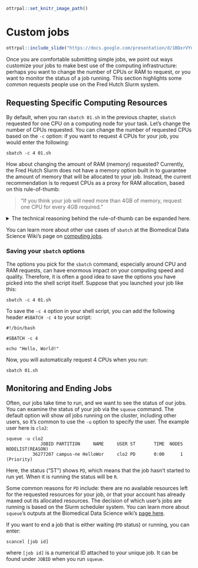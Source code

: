 ```r
ottrpal::set_knitr_image_path()
```

# Custom jobs

```r
ottrpal::include_slide("https://docs.google.com/presentation/d/1BQxrVYdKZTbpCaF-i_q9w7s9x034lEXpQZDU-Sl09cs/edit#slide=id.gff2211b72f_1_229")
```

Once you are comfortable submitting simple jobs, we point out ways customize your jobs to make best use of the computing infrastructure: perhaps you want to change the number of CPUs or RAM to request, or you want to monitor the status of a job running. This section highlights some common requests people use on the Fred Hutch Slurm system.

## Requesting Specific Computing Resources

By default, when you ran `sbatch 01.sh` in the previous chapter, `sbatch` requested for one CPU on a computing node for your task. Let's change the number of CPUs requested. You can change the number of requested CPUs based on the `-c` option: if you want to request 4 CPUs for your job, you would enter the following:

```         
sbatch -c 4 01.sh
```

How about changing the amount of RAM (memory) requested? Currently, the Fred Hutch Slurm does not have a memory option built in to guarantee the amount of memory that will be allocated to your job. Instead, the current recommendation is to request CPUs as a proxy for RAM allocation, based on this rule-of-thumb:

> "If you think your job will need more than 4GB of memory, request one CPU for every 4GB required."

<details>

<summary>The technical reasoning behind the rule-of-thumb can be expanded here.</summary>

<p>[FH Gizmo](https://sciwiki.fredhutch.org/scicomputing/compute_platforms/#gizmo) has class J nodes which each have 24 cores and 384GB of memory, and class K nodes which each have 36 cores and 768GB of memory. So, if you think you will need 100GB of memory for your job, by this rule of thumb you would request 25 cores. You would be assigned to a class K node, and you would occupy 25/36 cores on that node. On this node, other users can use the remaining 11 cores. You would share the 768GB of memory all together and hope that the other users don't take up more memory than you need: the more cores you occupy on a node, less users will compete for memory. It's an imprecise system and SciComp has interest to make memory allocation more precise in the future.</p>

</details>

You can learn more about other use cases of `sbatch` at the Biomedical Data Science Wiki's page on [computing jobs](https://sciwiki.fredhutch.org/scicomputing/compute_jobs/#submitting-jobs).

### Saving your `sbatch` options

The options you pick for the `sbatch` command, especially around CPU and RAM requests, can have enormous impact on your computing speed and quality. Therefore, it is often a good idea to save the options you have picked into the shell script itself. Suppose that you launched your job like this:

```         
sbatch -c 4 01.sh
```

To save the `-c 4` option in your shell script, you can add the following header `#SBATCH -c 4`
to your script:

```         
#!/bin/bash

#SBATCH -c 4

echo "Hello, World!"
```

Now, you will automatically request 4 CPUs when you run:

```         
sbatch 01.sh
```

## Monitoring and Ending Jobs

Often, our jobs take time to run, and we want to see the status of our jobs. You can examine the status of your job via the `squeue` command. The default option will show *all* jobs running on the cluster, including other users, so it's common to use the `-u` option to specify the user. The example user here is `clo2`:

```         
squeue -u clo2
             JOBID PARTITION     NAME     USER ST       TIME  NODES NODELIST(REASON)
          36277207 campus-ne HelloWor     clo2 PD       0:00      1 (Priority)
```

Here, the status ("ST") shows `PD`, which means that the job hasn't started to run yet. When it is running the status will be `R`.

Some common reasons for `PD` include: there are no available resources left for the requested resources for your job, or that your account has already maxed out its allocated resources. The decision of which user's jobs are running is based on the Slurm scheduler system. You can learn more about `squeue`'s outputs at the Biomedical Data Science wiki's [page here](https://sciwiki.fredhutch.org/scicomputing/compute_jobs/#why-isnt-my-job-running).

If you want to end a job that is either waiting (`PD` status) or running, you can enter:

```         
scancel [job id]
```

where `[job id]` is a numerical ID attached to your unique job. It can be found under `JOBID` when you run `squeue`.
